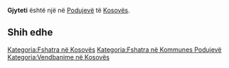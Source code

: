 {{Fshat në 
 | Emri                = Gjyteti
 | EmriAlt                = 
 | NAME_SHORT_FORM=      
 | NAME_GENERIC=      
 | NAME_SORT_NAME_RO=      GJYTETI
 | FULL_NAME_RO = Gjyteti
 | FULL_NAME_ND_RO=Gjyteti
 | SORT_NAME_RG=GJYTETI
 | FULL_NAME_RG=Gjyteti
 | FULL_NAME_ND_RG=Gjyteti
 | SRP_NAME_SHORT_FORM=      
 | SRP_NAME_GENERIC=      
 | SRP_NAME_SORT_NAME_RO=      
 | SRP_FULL_NAME_RO = 
 | SRP_FULL_NAME_ND_RO=
 | SRP_SORT_NAME_RG=
 | SRP_FULL_NAME_RG=
 | SRP_FULL_NAME_ND_RG=
 | Emri (Rasa dhanore) = 
 | Figura              = 
 | Shteti              = Kosovo
 | Komuna              = Podujevë
 | Kodi postar         = 
 | Sipërfaqja          = 

 | Popullsia           = 

 | Regj. i popullsisë  = 
 | Dend. e popullsisë  = 
 | Faqja zyrtare       = 
 <!--- Koordinatat ----> 
 | Gjerësia            = 42.792778
 | Gjatësia            = 21.385
 | Lartësia            = 
}}
'''Gjyteti''' është një [[]] në [[Podujevë]] të [[Kosovës]].

<!-- == Gjeografia == -->
<!-- == Historia == -->
<!-- == Demografia == -->
== Shih edhe ==
{{Komuna Podujevë}}
{{Kosovo-Administrata-Cung}}

[[Kategoria:Fshatra në Kosovës]]
[[Kategoria:Fshatra në Kommunes Podujevë]]
[[Kategoria:Vendbanime në Kosovës]]